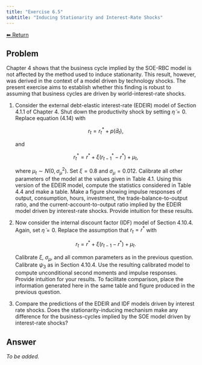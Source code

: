 ```yaml
---
title: "Exercise 6.5"
subtitle: "Inducing Stationarity and Interest-Rate Shocks"
---
```

<a class="return-button" href="index.qmd">⬅ Return</a>

## Problem

Chapter 4 shows that the business cycle implied by the SOE-RBC model is not affected by the method used to induce stationarity. This result, however, was derived in the context of a model driven by technology shocks. The present exercise aims to establish whether this finding  is robust to assuming that business cycles are driven by world-interest-rate shocks. 

1. Consider the  external debt-elastic interest-rate (EDEIR) model of Section 4.1.1 of Chapter 4. Shut down the productivity shock by setting $\widetilde{\eta}=0$. Replace equation (4.14) with 

    $$
    r_t = r^*_t + p(\widetilde{d}_t),
    $$

    and 

    $$
    r^*_t  = r^* + \xi (r^*_{t-1} - r^*) + \mu_t,
    $$

    where $\mu_t \sim N(0,\sigma_{\mu}^2)$. Set $\xi=0.8$ and $\sigma_{\mu}=0.012$. Calibrate  all other parameters of the model at the values given in Table 4.1. Using this version of the EDEIR model, compute the statistics considered in Table 4.4 and make a table.  Make a figure showing impulse responses of output, consumption, hours, investment, the trade-balance-to-output ratio, and the current-account-to-output ratio implied by the EDEIR model driven by interest-rate shocks. Provide intuition for these results. 

2. Now consider the internal discount factor (IDF) model of Section 4.10.4. Again, set $\widetilde{\eta}=0$. Replace the assumption that $r_t = r^*$ with 

    $$
    r_t  = r^* + \xi (r_{t-1} - r^*) + \mu_t. 
    $$

    Calibrate $\xi$,  $\sigma_{\mu}$, and all common parameters as in the previous question. Calibrate $\psi_3$ as in Section 4.10.4. Use the resulting calibrated model to compute unconditional second moments and impulse responses. Provide intuition for your results. To facilitate comparison, place the information generated here in the same table and figure produced in the previous question. 

3. Compare the predictions of the  EDEIR and IDF models driven by interest rate shocks.  Does the stationarity-inducing mechanism make any difference for the business-cycles implied by the SOE model driven by interest-rate shocks? 

## Answer

_To be added._